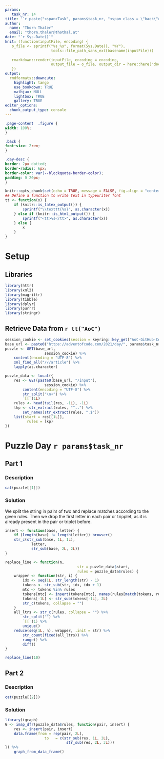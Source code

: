 ```yaml
---
params:
   task_nr: 14
title: '`r paste("<span>Task", params$task_nr, "<span class = \"back\"><a href = \"index.html\">", fontawesome::fa("home"), "</a></span></span>")`'
author: 
  name: "Thorn Thaler"
  email: "thorn.thaler@thothal.at"
date: "`r Sys.Date()`"
knit: (function(inputFile, encoding) {
   o_file <- sprintf("%s_%s", format(Sys.Date(), "%Y"), 
                     tools::file_path_sans_ext(basename(inputFile)))
                     
   rmarkdown::render(inputFile, encoding = encoding, 
                     output_file = o_file, output_dir = here::here("docs"))
   })
output: 
  rmdformats::downcute:
    highlight: tango
    use_bookdown: TRUE
    mathjax: NULL
    lightbox: TRUE
    gallery: TRUE
editor_options: 
  chunk_output_type: console
---
```


```css
.page-content  .figure {
width: 100%;
}

.back {
font-size: 2rem;
}

.day-desc {
border: 2px dotted;
border-radius: 6px;
border-color: var(--blockquote-border-color);
padding: 0 20px;
}
```


```r
knitr::opts_chunk$set(echo = TRUE, message = FALSE, fig.align = "center")
## Define a function to write text in typewriter font
tt <- function(x) {
	if (knitr::is_latex_output()) {
		sprintf("\\texttt{%s}", as.character(x))
	} else if (knitr::is_html_output()) {
		sprintf("<tt>%s</tt>", as.character(x))
	} else {
		x
	}
}
```

# Setup

## Libraries

```r
library(httr)
library(xml2)
library(magrittr)
library(tibble)
library(dplyr)
library(purrr)
library(stringr)
```

## Retrieve Data from `r tt("AoC")`


```r
session_cookie <- set_cookies(session = keyring::key_get("AoC-GitHub-Cookie"))
base_url <- paste0("https://adventofcode.com/2021/day/", params$task_nr)
puzzle <- GET(base_url,
				  session_cookie) %>% 
	content(encoding = "UTF-8") %>% 
	xml_find_all("///article") %>% 
	lapply(as.character)

puzzle_data <- local({
	res <- GET(paste0(base_url, "/input"),
				  session_cookie) %>% 
		content(encoding = "UTF-8") %>% 
		str_split("\n+") %>% 
		`[[`(1L)
	rules <- head(tail(res, -1L), -1L)
	lkp <- str_extract(rules, "^..") %>% 
		set_names(str_extract(rules, ".$"))
	list(start = res[[1L]],
		  rules = lkp)
})
```

# Puzzle Day `r params$task_nr`

## Part 1

### Description

```r
cat(puzzle[[1]])
```

### Solution

We split the string in pairs of two and replace matches according to the given
rules. Then we drop the first letter in each pair or tripplet, as it is already
present in the pair or triplet before.

```r
insert <- function(base, letter) {
	if (length(base) != length(letter)) browser()
	str_c(str_sub(base, 1L, 1L),
			letter,
			str_sub(base, 2L, 2L))
}

replace_line <- function(n, 
								 str = puzzle_data$start,
								 rules = puzzle_data$rules) {
	wrapper <- function(str, i) {
		idx <- seq(1L, str_length(str) - 1)
		tokens <- str_sub(str, idx, idx + 1)
		mtc <- tokens %in% rules
		tokens[mtc] <- insert(tokens[mtc], names(rules[match(tokens, rules)]))
		tokens[-1L] <- str_sub(tokens[-1L], 2L)
		str_c(tokens, collapse = "")
	}
	all_ltrs <- str_c(rules, collapse = "") %>% 
		str_split("") %>% 
		`[[`(1) %>% 
		unique()
	reduce(seq(1L, n), wrapper, .init = str) %>% 
		str_count(fixed(all_ltrs)) %>% 
		range() %>% 
		diff()
}

replace_line(10)
```


## Part 2

### Description

```r
cat(puzzle[[2]])
```

### Solution

```r
library(igraph)
G <- imap_dfr(puzzle_data$rules, function(pair, insert) {
	res <- insert(pair, insert)
	data.frame(from = rep(pair, 2L),
				  to   = c(str_sub(res, 1L, 2L),
				  			str_sub(res, 2L, 3L)))
}) %>% 
	graph_from_data_frame()
```




